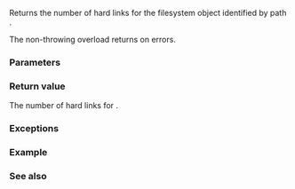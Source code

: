 {{cpp/filesystem/title|hard_link_count}}
{{cpp/filesystem/navbar}}
{{dcl begin}}
{{dcl header|filesystem}}
{{dcl|num=1|since=c++17|1=
std::uintmax_t hard_link_count( const std::filesystem::path&amp; p );
}}
{{dcl|num=2|since=c++17|1=
std::uintmax_t hard_link_count( const std::filesystem::path&amp; p,
                                std::error_code&amp; ec ) noexcept;
}}
{{dcl end}}

Returns the number of hard links for the filesystem object identified by path {{c|p}}.

The non-throwing overload returns {{c|static_cast&lt;uintmax_t&gt;(-1)}} on errors.

===Parameters===
{{par begin}}
{{par|p|path to examine}}
{{par|ec|out-parameter for error reporting in the non-throwing overload}}
{{par end}}

===Return value===
The number of hard links for {{c|p}}.

===Exceptions===
{{cpp/filesystem/error_handling|p|throw=1/2}}

===Example===
{{example
|code=
#include &lt;filesystem&gt;
#include &lt;iostream&gt;
namespace fs = std::filesystem;

int main()
{
    // On a POSIX-style filesystem, each directory has at least 2 hard links:
    // itself and the special member pathname "."
    fs::path p = fs::current_path();
    std::cout &lt;&lt; "Number of hard links for current path is "
              &lt;&lt; fs::hard_link_count(p) &lt;&lt; '\n';

    // Each ".." is a hard link to the parent directory, so the total number
    // of hard links for any directory is 2 plus number of direct subdirectories
    p = fs::current_path() / ".."; // Each dot-dot is a hard link to parent
    std::cout &lt;&lt; "Number of hard links for .. is "
              &lt;&lt; fs::hard_link_count(p) &lt;&lt; '\n';
}
|p=true
|output=
Number of hard links for current path is 2
Number of hard links for .. is 3
}}

===See also===
{{dsc begin}}
{{dsc inc|cpp/filesystem/dsc create_hard_link}}
{{dsc inc|cpp/filesystem/directory_entry/dsc hard_link_count}}
{{dsc end}}

{{langlinks|es|ja|zh}}
